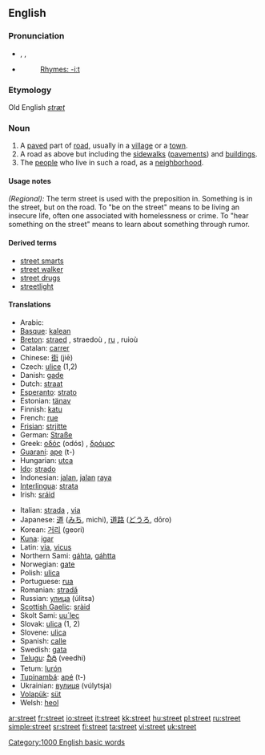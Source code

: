 {{wikipedia}}
==English==

{{rank|produce|drawn|field|828|street|attempt|soft|officers}}

===Pronunciation===
*{{AHD|strēt}}, {{IPA|/striːt/}}, {{SAMPA|/stri:t/}}
*{{audio|en-us-street.ogg|Audio (US)}}
*:[[Rhymes:English:-iːt|Rhymes: -iːt]]

===Etymology===
Old English ''[[stræt]]''
===Noun===
{{en-noun}}

# A [[paved]] part of [[road]], usually in a [[village]] or a [[town]].
# A road as above but including the [[sidewalk]]s ([[pavement]]s) and [[building]]s.
# The [[people]] who live in such a road, as a [[neighborhood]].

====Usage notes====
''(Regional):'' The term street is used with the preposition in.  Something is in the street, but on the road.  To "be on the street" means to be living an insecure life, often one associated with homelessness or crime. To "hear something on the street" means to learn about something through rumor. <!--This should be expanded a bit.-->

====Derived terms====
*[[street smarts]]
*[[street walker]]
*[[street drugs]]
*[[streetlight]]

====Translations====
{{top}}
*Arabic: {{ARchar|[[شارع]]}} {{Unicode|(šá:reʕ)}}
*[[Basque]]: [[kalean]]
*[[Breton]]: [[straed]] {{f}}, straedoù {{p}}, [[ru]] {{f}}, ruioù {{p}}
*Catalan: [[carrer]] {{f}}
*Chinese: [[街]] (jiē)
*Czech: [[ulice]] {{f}} (1,2)
*Danish: [[gade]] {{n}}
*Dutch: [[straat]]
*[[Esperanto]]: [[strato]]
*Estonian: [[tänav]]
*Finnish: [[katu]]
*French: [[rue]] {{f}}
*[[Frisian]]: [[strjitte]]
*German: [[Straße]] {{f}}
*Greek: [[οδός]] (odós) {{f}}, [[δρόμος]] {{m}}
*[[Guaraní]]: [[ape]] (t-)
*Hungarian: [[utca]]
*[[Ido]]: [[strado]]
*Indonesian: [[jalan]], [[jalan]] [[raya]]
*[[Interlingua]]: [[strata]]
*Irish: [[sráid]] {{f}}
{{mid}}
*Italian: [[strada]] {{f}}, [[via#Italian|via]] {{f}}
*Japanese: [[道]] ([[みち]], michi), [[道路]] ([[どうろ]], dōro)
*Korean: [[거리]] (geori)
*[[Kuna]]: [[igar]]
*Latin: [[via]], [[vicus]]
*Northern Sami: [[gáhta]], [[gáhtta]]
*Norwegian: [[gate]]
*Polish: [[ulica]]
*Portuguese: [[rua#Portuguese|rua]] {{f}}
*Romanian: [[stradă]] {{f}}
*Russian: [[улица]] (úlitsa) {{f}}
*[[Scottish Gaelic]]: [[sràid]] {{f}}
*Skolt Sami: [[uu´lec]]
*Slovak: [[ulica#Slovak|ulica]] {{f}} (1, 2)
*Slovene: [[ulica]] {{f}}
*Spanish: [[calle]] {{f}}
*Swedish: [[gata]]
*[[Telugu]]: [[వీధి]] (veedhi)
*Tetum: [[lurón]]
*[[Tupinambá]]: [[apé]] (t-)
*Ukrainian: [[вулиця]] (vúlytsja) {{f}}
*[[Volapük]]: [[süt]]
*Welsh: [[heol]] {{f}}
{{bottom}}

[[Category:1000 English basic words]]

[[ar:street]]
[[fr:street]]
[[io:street]]
[[it:street]]
[[kk:street]]
[[hu:street]]
[[pl:street]]
[[ru:street]]
[[simple:street]]
[[sr:street]]
[[fi:street]]
[[ta:street]]
[[vi:street]]
[[uk:street]]